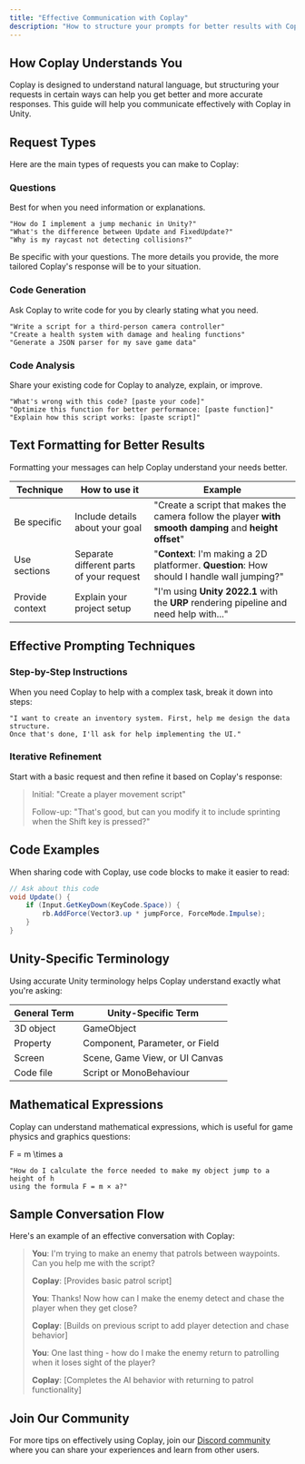 ```yaml
---
title: "Effective Communication with Coplay"
description: "How to structure your prompts for better results with Coplay"
---
```


## How Coplay Understands You

Coplay is designed to understand natural language, but structuring your requests in certain ways can help you get better and more accurate responses. This guide will help you communicate effectively with Coplay in Unity.

## Request Types

Here are the main types of requests you can make to Coplay:

### Questions

Best for when you need information or explanations.

```
"How do I implement a jump mechanic in Unity?"
"What's the difference between Update and FixedUpdate?"
"Why is my raycast not detecting collisions?"
```

<Tip>
  Be specific with your questions. The more details you provide, the more
  tailored Coplay's response will be to your situation.
</Tip>

### Code Generation

Ask Coplay to write code for you by clearly stating what you need.

```
"Write a script for a third-person camera controller"
"Create a health system with damage and healing functions"
"Generate a JSON parser for my save game data"
```

### Code Analysis

Share your existing code for Coplay to analyze, explain, or improve.

```
"What's wrong with this code? [paste your code]"
"Optimize this function for better performance: [paste function]"
"Explain how this script works: [paste script]"
```

## Text Formatting for Better Results

Formatting your messages can help Coplay understand your needs better.

| Technique       | How to use it                            | Example                                                                                                 |
| --------------- | ---------------------------------------- | ------------------------------------------------------------------------------------------------------- |
| Be specific     | Include details about your goal          | "Create a script that makes the camera follow the player **with smooth damping** and **height offset**" |
| Use sections    | Separate different parts of your request | "**Context**: I'm making a 2D platformer. **Question**: How should I handle wall jumping?"              |
| Provide context | Explain your project setup               | "I'm using **Unity 2022.1** with the **URP** rendering pipeline and need help with..."                  |

## Effective Prompting Techniques

### Step-by-Step Instructions

When you need Coplay to help with a complex task, break it down into steps:

```
"I want to create an inventory system. First, help me design the data structure.
Once that's done, I'll ask for help implementing the UI."
```

### Iterative Refinement

Start with a basic request and then refine it based on Coplay's response:

> Initial: "Create a player movement script"
>
> Follow-up: "That's good, but can you modify it to include sprinting when the Shift key is pressed?"

## Code Examples

When sharing code with Coplay, use code blocks to make it easier to read:

```csharp
// Ask about this code
void Update() {
    if (Input.GetKeyDown(KeyCode.Space)) {
        rb.AddForce(Vector3.up * jumpForce, ForceMode.Impulse);
    }
}
```

## Unity-Specific Terminology

Using accurate Unity terminology helps Coplay understand exactly what you're asking:

| General Term | Unity-Specific Term            |
| ------------ | ------------------------------ |
| 3D object    | GameObject                     |
| Property     | Component, Parameter, or Field |
| Screen       | Scene, Game View, or UI Canvas |
| Code file    | Script or MonoBehaviour        |

## Mathematical Expressions

Coplay can understand mathematical expressions, which is useful for game physics and graphics questions:

<Latex>F = m \times a</Latex>

```
"How do I calculate the force needed to make my object jump to a height of h
using the formula F = m × a?"
```

## Sample Conversation Flow

Here's an example of an effective conversation with Coplay:

> **You**: I'm trying to make an enemy that patrols between waypoints. Can you help me with the script?
>
> **Coplay**: [Provides basic patrol script]
>
> **You**: Thanks! Now how can I make the enemy detect and chase the player when they get close?
>
> **Coplay**: [Builds on previous script to add player detection and chase behavior]
>
> **You**: One last thing - how do I make the enemy return to patrolling when it loses sight of the player?
>
> **Coplay**: [Completes the AI behavior with returning to patrol functionality]

## Join Our Community

For more tips on effectively using Coplay, join our [Discord community](http://discord.com/invite/KmGfEr6d3v) where you can share your experiences and learn from other users.
